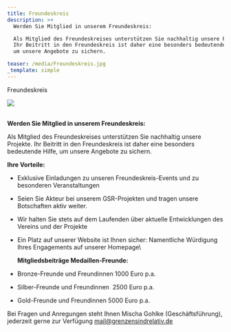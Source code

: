 ```yaml
---
title: Freundeskreis
description: >+
  Werden Sie Mitglied in unserem Freundeskreis:

  Als Mitglied des Freundeskreises unterstützen Sie nachhaltig unsere Projekte.
  Ihr Beitritt in den Freundeskreis ist daher eine besonders bedeutende Hilfe,
  um unsere Angebote zu sichern.

teaser: /media/Freundeskreis.jpg
_template: simple
---
```


Freundeskreis

![](/media/Freundeskreis.jpg)

\
**Werden Sie Mitglied in unserem Freundeskreis:**

Als Mitglied des Freundeskreises unterstützen Sie nachhaltig unsere Projekte. Ihr Beitritt in den Freundeskreis ist daher eine besonders bedeutende Hilfe, um unsere Angebote zu sichern.

**Ihre Vorteile:**

* Exklusive Einladungen zu unseren Freundeskreis-Events und zu besonderen Veranstaltungen
* Seien Sie Akteur bei unserem GSR-Projekten und tragen unsere Botschaften aktiv weiter.
* Wir halten Sie stets auf dem Laufenden über aktuelle Entwicklungen des Vereins und der Projekte
* Ein Platz auf unserer Website ist Ihnen sicher: Namentliche Würdigung Ihres Engagements auf unserer Homepage\


  **Mitgliedsbeiträge Medaillen-Freunde:**
* Bronze-Freunde und Freundinnen 1000 Euro p.a.
* Silber-Freunde und Freundinnen  2500 Euro p.a.
* Gold-Freunde und Freundinnen 5000 Euro p.a.

Bei Fragen und Anregungen steht Ihnen Mischa Gohlke (Geschäftsführung), jederzeit gerne zur Verfügung mail@grenzensindrelativ.de
